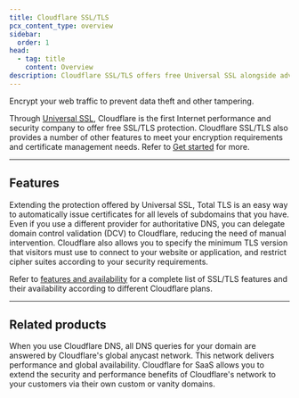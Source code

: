 ```yaml
---
title: Cloudflare SSL/TLS
pcx_content_type: overview
sidebar:
  order: 1
head:
  - tag: title
    content: Overview
description: Cloudflare SSL/TLS offers free Universal SSL alongside advanced and enterprise features to meet your encryption and certificate management needs.
---
```



<Description>

Encrypt your web traffic to prevent data theft and other tampering.
</Description>

<Plan type="all" />

Through [Universal SSL](/ssl/edge-certificates/universal-ssl/), Cloudflare is the first Internet performance and security company to offer free SSL/TLS protection.
Cloudflare SSL/TLS also provides a number of other features to meet your encryption requirements and certificate management needs. Refer to [Get started](/ssl/get-started/) for more.

***

## Features

<Feature header="Total TLS" href="/ssl/edge-certificates/additional-options/total-tls/">
Extending the protection offered by Universal SSL, Total TLS is an easy way to automatically issue certificates for all levels of subdomains that you have.
</Feature>

<Feature header="Delegated DCV" href="/ssl/edge-certificates/changing-dcv-method/methods/delegated-dcv/">
Even if you use a different provider for authoritative DNS, you can delegate domain control validation (DCV) to Cloudflare, reducing the need of manual intervention.
</Feature>

<Feature header="Custom TLS settings" href="/ssl/edge-certificates/additional-options/minimum-tls/">
Cloudflare also allows you to specify the minimum TLS version that visitors must use to connect to your website or application, and restrict cipher suites according to your security requirements.
</Feature>

<br />

Refer to [features and availability](/ssl/reference/all-features/) for a complete list of SSL/TLS features and their availability according to different Cloudflare plans.

***

## Related products

<RelatedProduct header="Cloudflare DNS" href="/dns/" product="dns">
When you use Cloudflare DNS, all DNS queries for your domain are answered by Cloudflare's global anycast network. This network delivers performance and global availability.
</RelatedProduct>

<RelatedProduct header="Cloudflare for SaaS" href="/cloudflare-for-platforms/cloudflare-for-saas/" product="cloudflare-for-platforms">
Cloudflare for SaaS allows you to extend the security and performance benefits of Cloudflare's network to your customers via their own custom or vanity domains.
</RelatedProduct>
